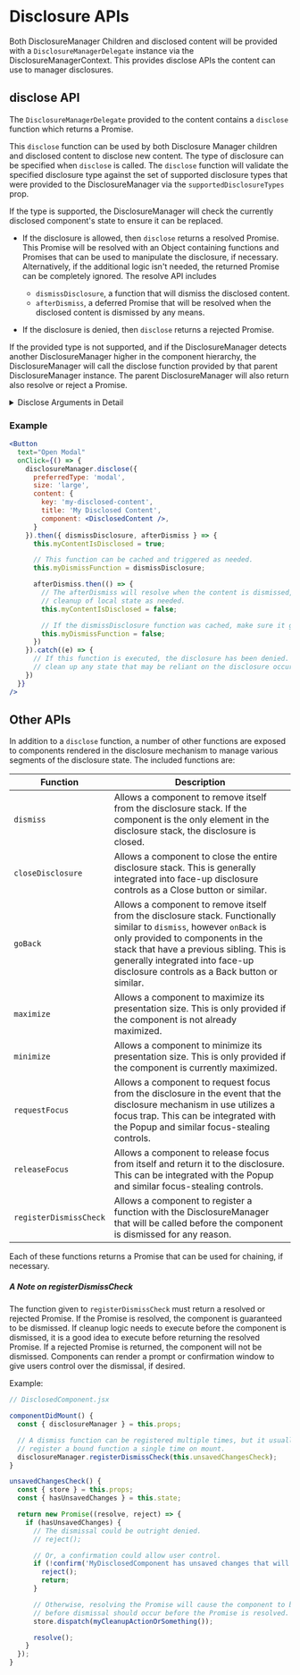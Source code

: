 
<Badge />

# Disclosure APIs
Both DisclosureManager Children and disclosed content will be provided with a `DisclosureManagerDelegate` instance via the DisclosureManagerContext. This provides disclose APIs the content can use to manager disclosures.

## disclose API
The `DisclosureManagerDelegate` provided to the content contains a `disclose` function which returns a Promise.

This `disclose` function can be used by both Disclosure Manager children and disclosed content to disclose new content. The type of disclosure can be specified when `disclose` is called. The `disclose` function will validate the specified disclosure type against the set of supported disclosure types that were provided to the DisclosureManager via the `supportedDisclosureTypes` prop.

If the type is supported, the DisclosureManager will check the currently disclosed component's state to ensure it can be replaced.

- If the disclosure is allowed,  then `disclose` returns a resolved Promise. This Promise will be resolved with an Object containing functions and Promises that can be used to manipulate the disclosure, if necessary. Alternatively, if the additional logic isn't needed, the returned Promise can be completely ignored. The resolve API includes
  -  `dismissDisclosure`, a function that will dismiss the disclosed content. 
  - `afterDismiss`, a deferred Promise that will be resolved when the disclosed content is dismissed by any means. 

- If the disclosure is denied, then `disclose` returns a rejected Promise. 

If the provided type is not supported, and if the DisclosureManager detects another DisclosureManager higher in the component hierarchy, the DisclosureManager will call the disclose function provided by that parent DisclosureManager instance. The parent DisclosureManager will also return also resolve or reject a Promise.


<details>
<summary>Disclose Arguments in Detail</summary>

```js
disclosureManager.disclose({
  /* REQUIRED: The content information associated to the component to be disclosed. */
  content: {
    /* REQUIRED: The React component to be disclosed. */
    component: PropTypes.node,

    /**
     * REQUIRED: The unique identifier of the component to disclosed. This key must be unique 
     * amongst the set of all actively disclosed component keys.
     */
    key: PropsTypes.string,
    
    /**
     * The title to associated to the component.
     */
    title: PropsTypes.string,
  },

  /**
   * The preferred disclosure type. This will be used to match the disclosure request to an appropriate
   * DisclosureManager. Depending on the structuring of managers in a given component, the preferredType
   * value may not be honored. If the provided preferredType is not supported by any present disclosure managers,
   * the root disclosure manager will perform the disclosure using its own disclosure type, regardless of the
   * preferredType value.
   */
  preferredType: PropsTypes.string,

  /**
   * The explicit `height` and `width` values for the disclosure. These values may not be honored due to the
   * disclosure type or the available viewport size.
   * `dimensions` should not be provided if a `size` is specified.
   */
  size: {
    /**
     * Supported `height` values include: `'240'`, `'420'`, `'600'`, `'690'`, `'780'`, `'870'`, `'960'`,
     * `'1140'`.
     */
    height: PropTypes.number,

    /**
     * Supported `width` values include: `'320'`, `'480'`, `'560'`, `'640'`, `'800'`, `'960'`, `'1120'`,
     * `'1280'`, `'1440'`, `'1600'`, `'1760'`, `'1920'`.
     */
    width: PropsTypes.number,
  },

  /**
   * The String size desired for the disclosure. One of `tiny`, `small`, `medium`, `large`, `huge`, or
   * `fullscreen`. The functional implementation of this size is determined by the component responsible for
   * providing the render prop to the DisclosureManager.
   *   > Note: `size` should not be provided if `dimensions` are specified.
   */
  size: PropsTypes.func,

  /**
   * Additional custom properties to override disclosed component.
   * For instance to set panelBehavior when using a slidepanel manager use `typeConfig: { panelBehavior: 'squish' }`.
   */
  typeConfig: PropsTypes.Object
}).then(() => {
  // do stuff
});
```
</details>

### Example
```jsx
<Button
  text="Open Modal"
  onClick={() => {
    disclosureManager.disclose({
      preferredType: 'modal',
      size: 'large',
      content: {
        key: 'my-disclosed-content',
        title: 'My Disclosed Content',
        component: <DisclosedContent />,
      }
    }).then({ dismissDisclosure, afterDismiss } => {
      this.myContentIsDisclosed = true;

      // This function can be cached and triggered as needed.
      this.myDismissFunction = dismissDisclosure;

      afterDismiss.then(() => {
        // The afterDismiss will resolve when the content is dismissed, allowing for
        // cleanup of local state as needed.
        this.myContentIsDisclosed = false;

        // If the dismissDisclosure function was cached, make sure it gets cleaned up.
        this.myDismissFunction = false;
      })
    }).catch((e) => {
      // If this function is executed, the disclosure has been denied. You can use this to
      // clean up any state that may be reliant on the disclosure occurring.
    })
  }}
/>
```

## Other APIs

In addition to a `disclose` function, a number of other functions are exposed to components rendered in the disclosure mechanism to manage various segments of the disclosure state. The included functions are:

|Function|Description|
|---|---|
|`dismiss`|Allows a component to remove itself from the disclosure stack. If the component is the only element in the disclosure stack, the disclosure is closed.|
|`closeDisclosure`|Allows a component to close the entire disclosure stack. This is generally integrated into face-up disclosure controls as a Close button or similar.|
|`goBack`|Allows a component to remove itself from the disclosure stack. Functionally similar to `dismiss`, however `onBack` is only provided to components in the stack that have a previous sibling. This is generally integrated into face-up disclosure controls as a Back button or similar.|
|`maximize`|Allows a component to maximize its presentation size. This is only provided if the component is not already maximized.|
|`minimize`|Allows a component to minimize its presentation size. This is only provided if the component is currently maximized.|
|`requestFocus`|Allows a component to request focus from the disclosure in the event that the disclosure mechanism in use utilizes a focus trap. This can be integrated with the Popup and similar focus-stealing controls.|
|`releaseFocus`|Allows a component to release focus from itself and return it to the disclosure. This can be integrated with the Popup and similar focus-stealing controls.|
|`registerDismissCheck`|Allows a component to register a function with the DisclosureManager that will be called before the component is dismissed for any reason.|

Each of these functions returns a Promise that can be used for chaining, if necessary.

##### A Note on registerDismissCheck

The function given to `registerDismissCheck` must return a resolved or rejected Promise. If the Promise is resolved, the component is guaranteed to be dismissed. If cleanup logic needs to execute before the component is dismissed, it is a good idea to execute before returning the resolved Promise. If a rejected Promise is returned, the component will not be dismissed. Components can render a prompt or confirmation window to give users control over the dismissal, if desired.

Example:
```jsx
// DisclosedComponent.jsx

componentDidMount() {
  const { disclosureManager } = this.props;

  // A dismiss function can be registered multiple times, but it usually makes sense to
  // register a bound function a single time on mount.
  disclosureManager.registerDismissCheck(this.unsavedChangesCheck);
}

unsavedChangesCheck() {
  const { store } = this.props;
  const { hasUnsavedChanges } = this.state;

  return new Promise((resolve, reject) => {
    if (hasUnsavedChanges) {
      // The dismissal could be outright denied.
      // reject();

      // Or, a confirmation could allow user control.
      if (!confirm('MyDisclosedComponent has unsaved changes that will be lost. Do you wish to continue?')) {
        reject();
        return;
      }

      // Otherwise, resolving the Promise will cause the component to be dismissed and unmounted. Any cleanup needed
      // before dismissal should occur before the Promise is resolved.
      store.dispatch(myCleanupActionOrSomething());

      resolve();
    }
  });
}
```
